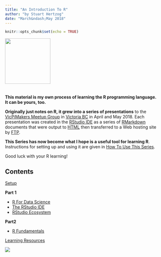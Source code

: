 ```yaml
---
title: "An Introduction To R"
author: "by Stuart Hertzog"
date: "March&ndash;May 2018"
---
```


<script>
    $(document).ready(function() {
      $items = $('div#TOC li');
      $items.each(function(idx) {
        num_ul = $(this).parentsUntil('#TOC').length;
        $(this).css({'text-indent': num_ul * 10, 'padding-left': 0});
      });

    });
</script>


```r
knitr::opts_chunk$set(echo = TRUE)
```

<img src="images/Rlogo.png" style="margin-bottom: 1.5em; width: 150px" />

**This material is my own process of learning the R programming language. It can be yours, too.**

**Originally just notes on R, it grew into a series of presentations** to the [VicPiMakers Meetup Group](https://www.meetup.com/Victoria-Raspberry-PiMakers-And-Others/) in [Victoria BC](https://www.tourismvictoria.com/) in April and May 2018. Each presentation was created in the [RStudio IDE](https://www.rstudio.com/) as a series of [RMarkdown](http://rmarkdown.rstudio.com/) documents that were output to [HTML](https://en.wikipedia.org/wiki/HTML) then transferred to a Web hosting site by [FTP](https://en.wikipedia.org/wiki/File_Transfer_Protocol).

**This Series has now become what I hope is a useful tool for learning R**. Instructions for setting up and using it are given in [How To Use This Series](How.html).

Good luck with your R learning!

## Contents

[Setup](Setup.html)

**Part 1**

* [R For Data Science](Part1_R_Data_Science.html)
* [The RStudio IDE](RStudio.html)
* [RStudio Ecosystem](RStudio_Ecosystem.html)

**Part2**

* [R Fundamentals](Part2_R_Programming.html)

[Learning Resources](R_Learning_Resources.html)

![](images/uc_bar450.png)
